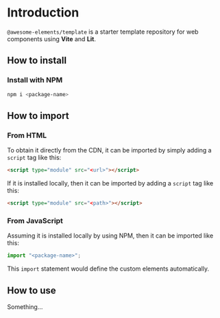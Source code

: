 
<Meta title="Introduction/Introduction" />

# Introduction

`@awesome-elements/template` is a starter template repository for web components using **Vite** and **Lit**.

## How to install

### Install with NPM

```bash
npm i <package-name>
```

## How to import

### From HTML

To obtain it directly from the CDN, it can be imported by simply adding a `script` tag like this:

```html
<script type="module" src="<url>"></script>
```

If it is installed locally, then it can be imported by adding a `script` tag like this:

```html
<script type="module" src="<path>"></script>
```

### From JavaScript

Assuming it is installed locally by using NPM, then it can be imported like this:

```js
import "<package-name>";
```

This `import` statement would define the custom elements automatically.

## How to use

Something...
